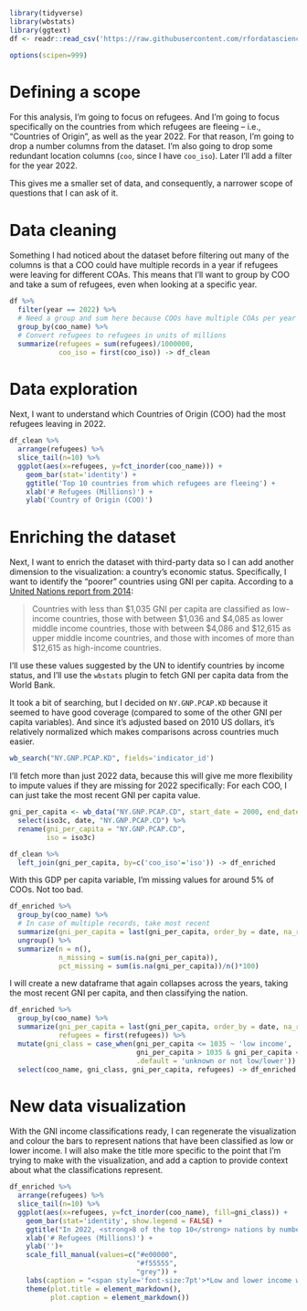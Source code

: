 
```r
library(tidyverse)
library(wbstats)
library(ggtext)
df <- readr::read_csv('https://raw.githubusercontent.com/rfordatascience/tidytuesday/master/data/2023/2023-08-22/population.csv')

options(scipen=999)
```

# Defining a scope

For this analysis, I'm going to focus on refugees. And I'm going to focus specifically on the countries from which refugees are fleeing -- i.e., "Countries of Origin", as well as the year 2022. For that reason, I'm going to drop a number columns from the dataset. I'm also going to drop some redundant location columns (`coo`, since I have `coo_iso`). Later I'll add a filter for the year 2022.

This gives me a smaller set of data, and consequently, a narrower scope of questions that I can ask of it.

# Data cleaning

Something I had noticed about the dataset before filtering out many of the columns is that a COO could have multiple records in a year if refugees were leaving for different COAs. This means that I'll want to group by COO and take a sum of refugees, even when looking at a specific year.

```r
df %>%
  filter(year == 2022) %>%
  # Need a group and sum here because COOs have multiple COAs per year
  group_by(coo_name) %>%
  # Convert refugees to refugees in units of millions
  summarize(refugees = sum(refugees)/1000000,
            coo_iso = first(coo_iso)) -> df_clean
```

# Data exploration

Next, I want to understand which Countries of Origin (COO) had the most refugees leaving in 2022.

```r
df_clean %>%
  arrange(refugees) %>%
  slice_tail(n=10) %>%
  ggplot(aes(x=refugees, y=fct_inorder(coo_name))) +
    geom_bar(stat='identity') +
    ggtitle('Top 10 countries from which refugees are fleeing') +
    xlab('# Refugees (Millions)') +
    ylab('Country of Origin (COO)')
```

# Enriching the dataset

Next, I want to enrich the dataset with third-party data so I can add another dimension to the visualization: a country's economic status. Specifically, I want to identify the "poorer" countries using GNI per capita. According to a [United Nations report from 2014](https://www.un.org/en/development/desa/policy/wesp/wesp_current/2014wesp_country_classification.pdf):

> Countries with less than $1,035 GNI per capita are classified as low-income countries, those with between $1,036 and $4,085 as lower middle income countries, those with between $4,086 and $12,615 as upper middle income countries, and those with incomes of more than $12,615 as high-income countries.

I'll use these values suggested by the UN to identify countries by income status, and I'll use the `wbstats` plugin to fetch GNI per capita data from the World Bank.

It took a bit of searching, but I decided on `NY.GNP.PCAP.KD` because it seemed to have good coverage (compared to some of the other GNI per capita variables). And since it's adjusted based on 2010 US dollars, it's relatively normalized which makes comparisons across countries much easier.

```r
wb_search("NY.GNP.PCAP.KD", fields='indicator_id')
```

I'll fetch more than just 2022 data, because this will give me more flexibility to impute values if they are missing for 2022 specifically: For each COO, I can just take the most recent GNI per capita value.

```r
gni_per_capita <- wb_data("NY.GNP.PCAP.CD", start_date = 2000, end_date = 2022) %>%
  select(iso3c, date, "NY.GNP.PCAP.CD") %>%
  rename(gni_per_capita = "NY.GNP.PCAP.CD",
         iso = iso3c)

df_clean %>%
  left_join(gni_per_capita, by=c('coo_iso'='iso')) -> df_enriched
```

With this GDP per capita variable, I'm missing values for around 5% of COOs. Not too bad.

```r
df_enriched %>%
  group_by(coo_name) %>%
  # In case of multiple records, take most recent
  summarize(gni_per_capita = last(gni_per_capita, order_by = date, na_rm = T)) %>%
  ungroup() %>%
  summarize(n = n(),
            n_missing = sum(is.na(gni_per_capita)),
            pct_missing = sum(is.na(gni_per_capita))/n()*100)
```

I will create a new dataframe that again collapses across the years, taking the most recent GNI per capita, and then classifying the nation.

```r
df_enriched %>%
  group_by(coo_name) %>%
  summarize(gni_per_capita = last(gni_per_capita, order_by = date, na_rm = T),
            refugees = first(refugees)) %>%
  mutate(gni_class = case_when(gni_per_capita <= 1035 ~ 'low income',
                               gni_per_capita > 1035 & gni_per_capita < 4035 ~ 'lower income',
                               .default = 'unknown or not low/lower')) %>%
  select(coo_name, gni_class, gni_per_capita, refugees) -> df_enriched
```

# New data visualization 

With the GNI income classifications ready, I can regenerate the visualization and colour the bars to represent nations that have been classified as low or lower income. I will also make the title more specific to the point that I'm trying to make with the visualization, and add a caption to provide context about what the classifications represent.

```r
df_enriched %>%
  arrange(refugees) %>%
  slice_tail(n=10) %>%
  ggplot(aes(x=refugees, y=fct_inorder(coo_name), fill=gni_class)) +
    geom_bar(stat='identity', show.legend = FALSE) +
    ggtitle("In 2022, <strong>8 of the top 10</strong> nations by number of refugees leaving<br>would be classified as <span style='color: #e00000'><strong>low</span></strong> or <span style='color: #f55555'><strong>lower</span></strong> income*") +
    xlab('# Refugees (Millions)') +
    ylab('')+
    scale_fill_manual(values=c("#e00000",
                               "#f55555",
                               "grey")) +
    labs(caption = "<span style='font-size:7pt'>*Low and lower income was defined as GNI per capita <$1,035 and <$4,085 USD in 2010 dollars, respectively.<br>Also note that GNI per capita data was missing for some nations.</span>") +
    theme(plot.title = element_markdown(),
          plot.caption = element_markdown())
```
